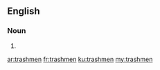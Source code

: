==English==

===Noun===
{{head|en|plural}}

# {{plural of|trashman|lang=en}}

[[ar:trashmen]]
[[fr:trashmen]]
[[ku:trashmen]]
[[my:trashmen]]